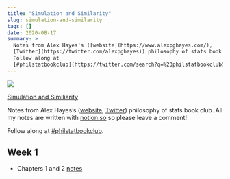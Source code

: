 ```yaml
---
title: "Simulation and Similarity"
slug: simulation-and-similarity
tags: []
date: 2020-08-17
summary: >
  Notes from Alex Hayes's ([website](https://www.alexpghayes.com/),
  [Twitter](https://twitter.com/alexpghayes)) philosophy of stats book club.
  Follow along at
  [#philstatbookclub](https://twitter.com/search?q=%23philstatbookclub&src=typed_query).
---
```


![](sim-sim.jpg)

[Simulation and Similiarity](https://www.amazon.com/Simulation-Similarity-Understand-Studies-Philosophy/dp/0190265124)

Notes from Alex Hayes's ([website](https://www.alexpghayes.com/),
[Twitter](https://twitter.com/alexpghayes)) philosophy of stats book club.
All my notes are written with [notion.so](https://www.notion.so/) so please
leave a comment!

Follow along at [#philstatbookclub](https://twitter.com/search?q=%23philstatbookclub&src=typed_query).

## Week 1

* Chapters 1 and 2 [notes](https://www.notion.so/Simulation-and-Similarity-2525272efbf14bfca6b480b69e907116)
